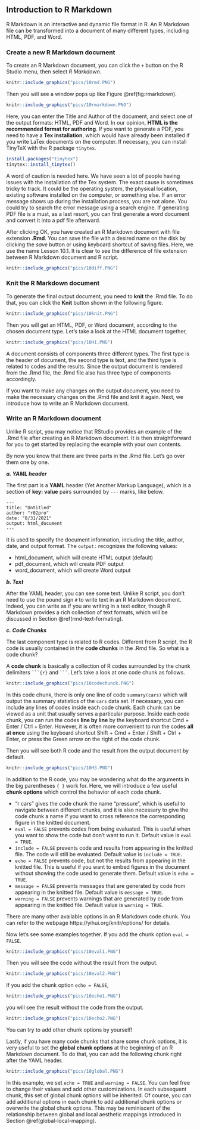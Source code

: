 ## Introduction to R Markdown {#intro-r-markdown}

R Markdown is an interactive and dynamic file format in R. An R Markdown file can be transformed into a document of many different types, including HTML, PDF, and Word. 

### Create a new R Markdown document

To create an R Markdown document, you can click the `+` button on the R Studio menu, then select *R Markdown*. 

```r
knitr::include_graphics("pics/10rmd.PNG")
```

Then you will see a window pops up like Figure \@ref(fig:rmarkdown).
```r
knitr::include_graphics("pics/10rmarkdown.PNG")
```

Here, you can enter the Title and Author of the document, and select one of the output formats: HTML, PDF and Word. In our opinion, **HTML is the recommended format for authoring**. If you want to generate a PDF, you need to have a **Tex installation**, which would have already been installed if you write LaTex documents on the computer. If necessary, you can install TinyTeX with the R package `tinytex`. 

```r
install.packages("tinytex")
tinytex::install_tinytex()
```

::: {.infobox .caution data-latex="{caution}"}
A word of caution is needed here. We have seen a lot of people having issues with the installation of the Tex system. The exact cause is sometimes tricky to track. It could be the operating system, the physical location, existing software installed on the computer, or something else. If an error message shows up during the installation process, you are not alone. You could try to search the error message using a search engine. If generating PDF file is a must, as a last resort, you can first generate a word document and convert it into a pdf file afterward. 
:::


After clicking OK, you have created an R Markdown document with file extension **.Rmd**. You can save the file with a desired name on the disk by clicking the *save* button or using keyboard shortcut of saving files. Here, we use the name Lesson 10.1. It is clear to see the difference of file extension between R Markdown document and R script.

```r
knitr::include_graphics("pics/10diff.PNG")
```

### Knit the R Markdown document

To generate the final output document, you need to **knit** the .Rmd file. To do that, you can click the **Knit** button shown in the following figure. 
```r
knitr::include_graphics("pics/10knit.PNG")
```

Then you will get an HTML, PDF, or Word document, according to the chosen document type. Let's take a look at the HTML document together,
```r
knitr::include_graphics("pics/10H1.PNG")
```

A document consists of components three different types. The first type is the header of document, the second type is text, and the third type is related to codes and the results. Since the output document is rendered from the .Rmd file, the .Rmd file also has three type of components accordingly. 

If you want to make any changes on the output document, you need to make the necessary changes on the .Rmd file and knit it again. Next, we  introduce how to write an R Markdown document.

### Write an R Markdown document

Unlike R script, you may notice that RStudio provides an example of the .Rmd file after creating an R Markdown document. It is then straightforward for you to get started by replacing the example with your own contents.

By now you know that there are three parts in the .Rmd file. Let's go over them one by one.

***a. YAML header***     

The first part is a **YAML** header (Yet Another Markup Language), which is a section of **key: value** pairs surrounded by `---` marks, like below. 

```
---
title: "Untitled"
author: "r02pro"
date: "8/31/2021"
output: html_document
---

```

It is used to specify the document information, including the title, author, date, and output format. The `output:` recognizes the following values:

- html_document, which will create HTML output (default)
- pdf_document, which will create PDF output
- word_document, which will create Word output

***b. Text***

After the YAML header, you can see some text. Unlike R script, you don't need to use the pound sign `#` to write text in an R Markdown document. Indeed,  you can write as if you are writing in a text editor, though R Markdown provides a rich collection of text formats, which will be discussed in Section \@ref(rmd-text-formating).        


***c. Code Chunks***

The last component type is related to R codes. Different from R script, the R code is usually contained in the **code chunks** in the .Rmd file. So what is a code chunk?

A **code chunk** is basically a collection of R codes surrounded by the chunk delimiters ```` ```{r} ```` and ```` ``` ````. Let's take a look at one code chunk as follows.
```r
knitr::include_graphics("pics/10codechunck.PNG")
```

In this code chunk, there is only one line of code `summary(cars)` which will output the summary statistics of the `cars` data set. If necessary, you can include any lines of codes inside each code chunk. Each chunk can be viewed as a unit that usually serves a particular purpose. Inside each code chunk, you can run the codes **line by line** by the keyboard shortcut Cmd + Enter / Ctrl + Enter. However, it is often more convenient to run the codes **all at once** using the keyboard shortcut Shift + Cmd + Enter / Shift + Ctrl + Enter, or press the Green arrow on the right of the code chunk. 

Then you will see both R code and the result from the output document by default.
```r
knitr::include_graphics("pics/10H3.PNG")
```

In addition to the R code, you may be wondering what do the arguments in the big parentheses `{ }` work for. Here, we will introduce a few useful **chunk options** which control the behavior of each code chunk. 

- "r cars" gives the code chunk the name "pressure", which is useful to navigate between different chunks, and it is also necessary to give the code chunk a name if you want to cross reference the corresponding figure in the knitted document.
- `eval = FALSE` prevents codes from being evaluated. This is useful when you want to show the code but don't want to run it. Default value is `eval = TRUE`.
- `include = FALSE` prevents code and results from appearing in the knitted file. The code will still be evaluated. Default value is `include = TRUE`.
- `echo = FALSE` prevents code, but not the results from appearing in the knitted file. This is useful if you want to embed figures in the document without showing the code used to generate them. Default value is `echo = TRUE`.
- `message = FALSE` prevents messages that are generated by code from appearing in the knitted file.  Default value is `message = TRUE`.
- `warning = FALSE` prevents warnings that are generated by code from appearing in the knitted file. Default value is `warning = TRUE`.

There are many other available options in an R Markdown code chunk. You can refer to the webpage https://yihui.org/knitr/options/ for details. 

Now let's see some examples together. If you add the chunk option `eval = FALSE`.
```r
knitr::include_graphics("pics/10eval1.PNG")
```

Then you will see the code without the result from the output.
```r
knitr::include_graphics("pics/10eval2.PNG")
```

If you add the chunk option `echo = FALSE`, 
```r
knitr::include_graphics("pics/10echo1.PNG")
```

you will see the result without the code from the output.
```r
knitr::include_graphics("pics/10echo2.PNG")
```

You can try to add other chunk options by yourself!

Lastly, if you have many code chunks that share some chunk options, it is very useful to set the **global chunk options** at the beginning of an R Markdown document. To do that, you can add the following chunk right after the YAML header. 

```r
knitr::include_graphics("pics/10global.PNG")
```

In this example, we set `echo = TRUE` and `warning = FALSE`. You can feel free to change their values and add other customizations. In each subsequent chunk, this set of global chunk options will be inherited. Of course, you can add additional options in each chunk to add additional chunk options or overwrite the global chunk options. This may be reminiscent of the relationship between global and local aesthetic mappings introduced in Section \@ref(global-local-mapping). 


